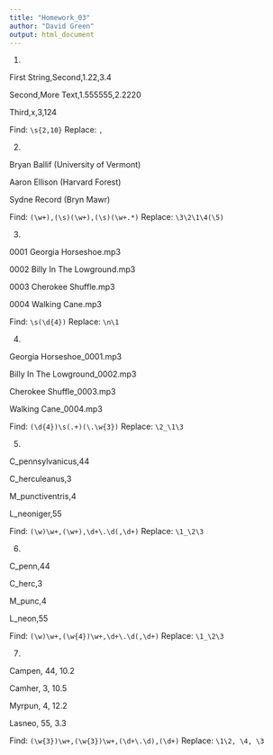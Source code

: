 ```yaml
---
title: "Homework_03"
author: "David Green"
output: html_document
---
```


1)

First String,Second,1.22,3.4

Second,More Text,1.555555,2.2220

Third,x,3,124

Find: `\s{2,10}` Replace: `,`

2)

Bryan Ballif (University of Vermont)

Aaron Ellison (Harvard Forest)

Sydne Record (Bryn Mawr)

Find: `(\w+),(\s)(\w+),(\s)(\w+.*)` Replace: `\3\2\1\4(\5)`

3)

0001 Georgia Horseshoe.mp3

0002 Billy In The Lowground.mp3

0003 Cherokee Shuffle.mp3

0004 Walking Cane.mp3

Find: `\s(\d{4})` Replace: `\n\1`

4)

Georgia Horseshoe_0001.mp3

Billy In The Lowground_0002.mp3

Cherokee Shuffle_0003.mp3

Walking Cane_0004.mp3

Find: `(\d{4})\s(.+)(\.\w{3})` Replace: `\2_\1\3`

5)

C_pennsylvanicus,44

C_herculeanus,3

M_punctiventris,4

L_neoniger,55

Find: `(\w)\w+,(\w+),\d+\.\d(,\d+)` Replace: `\1_\2\3`

6)

C_penn,44

C_herc,3

M_punc,4

L_neon,55

Find: `(\w)\w+,(\w{4})\w+,\d+\.\d(,\d+)` Replace: `\1_\2\3`

7)

Campen, 44, 10.2

Camher, 3, 10.5

Myrpun, 4, 12.2

Lasneo, 55, 3.3

Find: `(\w{3})\w+,(\w{3})\w+,(\d+\.\d),(\d+)` Replace: `\1\2, \4, \3`


